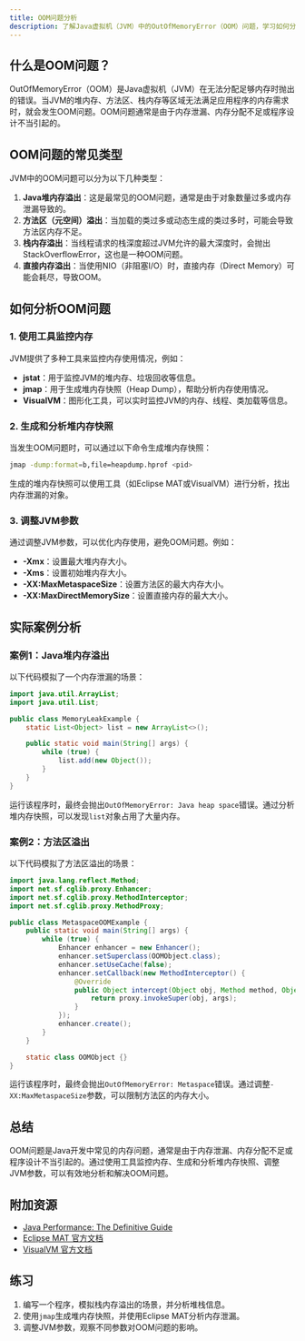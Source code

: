 ```yaml
---
title: OOM问题分析
description: 了解Java虚拟机（JVM）中的OutOfMemoryError（OOM）问题，学习如何分析和解决内存溢出问题。
---
```


## 什么是OOM问题？

OutOfMemoryError（OOM）是Java虚拟机（JVM）在无法分配足够内存时抛出的错误。当JVM的堆内存、方法区、栈内存等区域无法满足应用程序的内存需求时，就会发生OOM问题。OOM问题通常是由于内存泄漏、内存分配不足或程序设计不当引起的。

## OOM问题的常见类型

JVM中的OOM问题可以分为以下几种类型：

1. **Java堆内存溢出**：这是最常见的OOM问题，通常是由于对象数量过多或内存泄漏导致的。
2. **方法区（元空间）溢出**：当加载的类过多或动态生成的类过多时，可能会导致方法区内存不足。
3. **栈内存溢出**：当线程请求的栈深度超过JVM允许的最大深度时，会抛出StackOverflowError，这也是一种OOM问题。
4. **直接内存溢出**：当使用NIO（非阻塞I/O）时，直接内存（Direct Memory）可能会耗尽，导致OOM。

## 如何分析OOM问题

### 1. 使用工具监控内存

JVM提供了多种工具来监控内存使用情况，例如：

- **jstat**：用于监控JVM的堆内存、垃圾回收等信息。
- **jmap**：用于生成堆内存快照（Heap Dump），帮助分析内存使用情况。
- **VisualVM**：图形化工具，可以实时监控JVM的内存、线程、类加载等信息。

### 2. 生成和分析堆内存快照

当发生OOM问题时，可以通过以下命令生成堆内存快照：

```bash
jmap -dump:format=b,file=heapdump.hprof <pid>
```

生成的堆内存快照可以使用工具（如Eclipse MAT或VisualVM）进行分析，找出内存泄漏的对象。

### 3. 调整JVM参数

通过调整JVM参数，可以优化内存使用，避免OOM问题。例如：

- **-Xmx**：设置最大堆内存大小。
- **-Xms**：设置初始堆内存大小。
- **-XX:MaxMetaspaceSize**：设置方法区的最大内存大小。
- **-XX:MaxDirectMemorySize**：设置直接内存的最大大小。

## 实际案例分析

### 案例1：Java堆内存溢出

以下代码模拟了一个内存泄漏的场景：

```java
import java.util.ArrayList;
import java.util.List;

public class MemoryLeakExample {
    static List<Object> list = new ArrayList<>();

    public static void main(String[] args) {
        while (true) {
            list.add(new Object());
        }
    }
}
```

运行该程序时，最终会抛出`OutOfMemoryError: Java heap space`错误。通过分析堆内存快照，可以发现`list`对象占用了大量内存。

### 案例2：方法区溢出

以下代码模拟了方法区溢出的场景：

```java
import java.lang.reflect.Method;
import net.sf.cglib.proxy.Enhancer;
import net.sf.cglib.proxy.MethodInterceptor;
import net.sf.cglib.proxy.MethodProxy;

public class MetaspaceOOMExample {
    public static void main(String[] args) {
        while (true) {
            Enhancer enhancer = new Enhancer();
            enhancer.setSuperclass(OOMObject.class);
            enhancer.setUseCache(false);
            enhancer.setCallback(new MethodInterceptor() {
                @Override
                public Object intercept(Object obj, Method method, Object[] args, MethodProxy proxy) throws Throwable {
                    return proxy.invokeSuper(obj, args);
                }
            });
            enhancer.create();
        }
    }

    static class OOMObject {}
}
```

运行该程序时，最终会抛出`OutOfMemoryError: Metaspace`错误。通过调整`-XX:MaxMetaspaceSize`参数，可以限制方法区的内存大小。

## 总结

OOM问题是Java开发中常见的内存问题，通常是由于内存泄漏、内存分配不足或程序设计不当引起的。通过使用工具监控内存、生成和分析堆内存快照、调整JVM参数，可以有效地分析和解决OOM问题。

## 附加资源

- [Java Performance: The Definitive Guide](https://www.oreilly.com/library/view/java-performance-the/9781449363512/)
- [Eclipse MAT 官方文档](https://www.eclipse.org/mat/)
- [VisualVM 官方文档](https://visualvm.github.io/)

## 练习

1. 编写一个程序，模拟栈内存溢出的场景，并分析堆栈信息。
2. 使用`jmap`生成堆内存快照，并使用Eclipse MAT分析内存泄漏。
3. 调整JVM参数，观察不同参数对OOM问题的影响。
